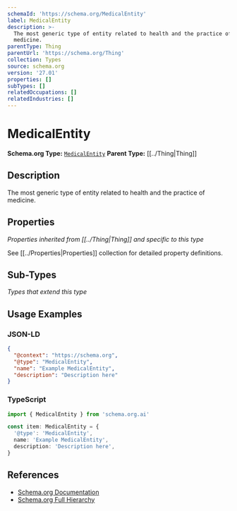 ```yaml
---
schemaId: 'https://schema.org/MedicalEntity'
label: MedicalEntity
description: >-
  The most generic type of entity related to health and the practice of
  medicine.
parentType: Thing
parentUrl: 'https://schema.org/Thing'
collection: Types
source: schema.org
version: '27.01'
properties: []
subTypes: []
relatedOccupations: []
relatedIndustries: []
---
```

# MedicalEntity

**Schema.org Type:** [`MedicalEntity`](https://schema.org/MedicalEntity)
**Parent Type:** [[../Thing|Thing]]

## Description

The most generic type of entity related to health and the practice of medicine.

## Properties

*Properties inherited from [[../Thing|Thing]] and specific to this type*

See [[../Properties|Properties]] collection for detailed property definitions.

## Sub-Types

*Types that extend this type*

## Usage Examples

### JSON-LD

```json
{
  "@context": "https://schema.org",
  "@type": "MedicalEntity",
  "name": "Example MedicalEntity",
  "description": "Description here"
}
```

### TypeScript

```typescript
import { MedicalEntity } from 'schema.org.ai'

const item: MedicalEntity = {
  '@type': 'MedicalEntity',
  name: 'Example MedicalEntity',
  description: 'Description here',
}
```

## References

- [Schema.org Documentation](https://schema.org/MedicalEntity)
- [Schema.org Full Hierarchy](https://schema.org/docs/full.html)
